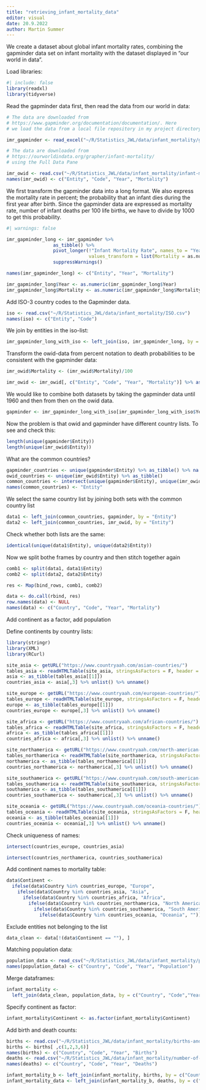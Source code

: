 ```yaml
---
title: "retrieving_infant_mortality_data"
editor: visual
date: 20.9.2022
author: Martin Summer
---
```


We create a dataset about global infant mortality rates, combining the gapminder data set on infant mortality with the dataset displayed in "our world in data".

Load libraries:

```r
#| include: false
library(readxl)
library(tidyverse)
```

Read the gapminder data first, then read the data from our world in data:

```r
# The data are downloaded from
# https://www.gapminder.org/documentation/documentation/. Here
# we load the data from a local file repository in my project directory.

imr_gapminder <- read_excel("~/R/Statistics_JWL/data/infant_mortality/gapdata002.xlsx", sheet = 2, na = "")

# The data are downloaded from
# https://ourworldindata.org/grapher/infant-mortality/
# using the Full Data Pane

imr_owid <- read.csv("~/R/Statistics_JWL/data/infant_mortality/infant-mortality.csv")
names(imr_owid) <- c("Entity", "Code", "Year", "Mortality")
```

We first transform the gapminder data into a long format. We also express the mortality rate in percent; the probability that an infant dies during the first year after birth. Since the gapminder data are expressed as mortality rate, number of infant deaths per 100 life births, we have to divide by 1000 to get this probability.

```r

#| warnings: false

imr_gapminder_long <- imr_gapminder %>% 
                 as_tibble() %>% 
                 pivot_longer(!"Infant Mortality Rate", names_to = "Year", values_to = "Mortality",  
                              values_transform = list(Mortality = as.numeric)) %>% 
                 suppressWarnings()

names(imr_gapminder_long) <- c("Entity", "Year", "Mortality")

imr_gapminder_long$Year <- as.numeric(imr_gapminder_long$Year)
imr_gapminder_long$Mortality <- as.numeric(imr_gapminder_long$Mortality)/1000
```

Add ISO-3 country codes to the Gapminder data.

```r
iso <- read.csv("~/R/Statistics_JWL/data/infant_mortality/ISO.csv")
names(iso) <- c("Entity", "Code")
```

We join by entities in the iso-list:

```r
imr_gapminder_long_with_iso <- left_join(iso, imr_gapminder_long, by = "Entity")
```

Transform the owid-data from percent notation to death probabilities to be consistent with the gapminder data:

```r
imr_owid$Mortality <- (imr_owid$Mortality)/100

imr_owid <- imr_owid[, c("Entity", "Code", "Year", "Mortality")] %>% as_tibble()
```

We would like to combine both datasets by taking the gapminder data until 1960 and then from then on the owid data.

```r
gapminder <- imr_gapminder_long_with_iso[imr_gapminder_long_with_iso$Year < 1961, ]
```

Now the problem is that owid and gapminder have different country lists. To see and check this:

```r
length(unique(gapminder$Entity))
length(unique(imr_owid$Entity))
```

What are the common countries?

```r
gapminder_countries <- unique(gapminder$Entity) %>% as_tibble() %>% na.omit()
owid_countries <- unique(imr_owid$Entity) %>% as_tibble()
common_countries <- intersect(unique(gapminder$Entity), unique(imr_owid$Entity)) %>% as_tibble()
names(common_countries) <- "Entity"
```

We select the same country list by joining both sets with the common country list

```r
data1 <- left_join(common_countries, gapminder, by = "Entity")
data2 <- left_join(common_countries, imr_owid, by = "Entity")
```

Check whether both lists are the same:

```r
identical(unique(data1$Entity), unique(data2$Entity))
```

Now we split bothe frames by country and then stitch together again

```r
comb1 <- split(data1, data1$Entity)
comb2 <- split(data2, data2$Entity)
```

```r
res <- Map(bind_rows, comb1, comb2)
```

```r
data <- do.call(rbind, res)
row.names(data) <- NULL
names(data) <- c("Country", "Code", "Year", "Mortality")
```

Add continent as a factor, add population

Define continents by country lists:

```r
library(stringr)
library(XML)
library(RCurl)

site_asia <- getURL("https://www.countryaah.com/asian-countries/")
tables_asia <- readHTMLTable(site_asia, stringsAsFactors = F, header = T)
asia <- as_tibble(tables_asia[[1]])
countries_asia <- asia[,3] %>% unlist() %>% unname()

site_europe <- getURL("https://www.countryaah.com/european-countries/")
tables_europe <- readHTMLTable(site_europe, stringsAsFactors = F, header = T)
europe <- as_tibble(tables_europe[[1]])
countries_europe <- europe[,3] %>% unlist() %>% unname()

site_africa <- getURL("https://www.countryaah.com/african-countries/")
tables_africa <- readHTMLTable(site_africa, stringsAsFactors = F, header = T)
africa <- as_tibble(tables_africa[[1]])
countries_africa <- africa[,3] %>% unlist() %>% unname()

site_northamerica <- getURL("https://www.countryaah.com/north-american-countries/")
tables_northamerica <- readHTMLTable(site_northamerica, stringsAsFactors = F, header = T)
northamerica <- as_tibble(tables_northamerica[[1]])
countries_northamerica <- northamerica[,3] %>% unlist() %>% unname()

site_southamerica <- getURL("https://www.countryaah.com/south-american-countries/")
tables_southamerica <- readHTMLTable(site_southamerica, stringsAsFactors = F, header = T)
southamerica <- as_tibble(tables_southamerica[[1]])
countries_southamerica <- southamerica[,3] %>% unlist() %>% unname()

site_oceania <- getURL("https://www.countryaah.com/oceania-countries/")
tables_oceania <- readHTMLTable(site_oceania, stringsAsFactors = F, header = T)
oceania <- as_tibble(tables_oceania[[1]])
countries_oceania <- oceania[,3] %>% unlist() %>% unname()
```

Check uniqueness of names:

```r
intersect(countries_europe, countries_asia)
```

```r
intersect(countries_northamerica, countries_southamerica)
```

Add continent names to mortality table:

```r
data$Continent <- 
  ifelse(data$Country %in% countries_europe, "Europe",
    ifelse(data$Country %in% countries_asia, "Asia",
      ifelse(data$Country %in% countries_africa, "Africa",     
        ifelse(data$Country %in% countries_northamerica, "North America",
          ifelse(data$Country %in% countries_southamerica, "South America",
            ifelse(data$Country %in% countries_oceania, "Oceania", ""))))))
```

Exclude entities not belonging to the list

```r
data_clean <- data[!(data$Continent == ""), ]
```

Matching population data:

```r
population_data <- read_csv("~/R/Statistics_JWL/data/infant_mortality/population-since-1800.csv")
names(population_data) <- c("Country", "Code", "Year", "Population")
```

Merge dataframes:

```r
infant_mortality <- 
  left_join(data_clean, population_data, by = c("Country", "Code","Year"))
```

Specify continent as factor:

```r
infant_mortality$Continent <- as.factor(infant_mortality$Continent)
```

Add birth and death counts:

```r
births <- read.csv("~/R/Statistics_JWL/data/infant_mortality/births-and-deaths-projected-to-2100.csv")
births <- births[ ,c(1,2,3,6)]
names(births) <- c("Country", "Code", "Year", "Births")
deaths <- read.csv("~/R/Statistics_JWL/data/infant_mortality/number-of-infant-deaths.csv")
names(deaths) <- c("Country", "Code", "Year", "Deaths")
```

```r
infant_mortality_b <- left_join(infant_mortality, births, by = c("Country", "Code", "Year"))
infant_mortality_data <- left_join(infant_mortality_b, deaths, by = c("Country", "Code", "Year"))
```
